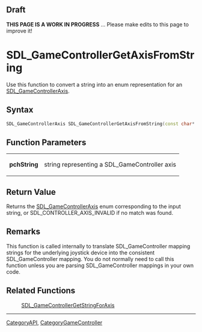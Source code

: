 == Draft ==

'''THIS PAGE IS A WORK IN PROGRESS''' ... Please make edits to this page to improve it!


<!-- #*^*^*^*^*See https://wiki.libsdl.org/SGFunctions for details on editing this page*^*^*^*^* -->

= SDL_GameControllerGetAxisFromString =
Use this function to convert a string into an enum representation for an [[SDL_GameControllerAxis]].




== Syntax ==
<syntaxhighlight lang='c++'>
SDL_GameControllerAxis SDL_GameControllerGetAxisFromString(const char* pchString)
</syntaxhighlight>


== Function Parameters ==
{|
|'''pchString'''
|string representing a SDL_GameController axis
|}


== Return Value ==
Returns the [[SDL_GameControllerAxis]] enum corresponding to the input string, or SDL_CONTROLLER_AXIS_INVALID if no match was found.



== Remarks ==
This function is called internally to translate SDL_GameController mapping strings for the underlying joystick device into the consistent SDL_GameController mapping.  You do not normally need to call this function unless you are parsing SDL_GameController mappings in your own code.


== Related Functions ==
:[[SDL_GameControllerGetStringForAxis]]

<!-- #Will discuss on the docs list about what related functions to include here. -->

----
[[CategoryAPI]], [[CategoryGameController]]
<!-- #See the Style Guide for instructions on editing the footer. -->
